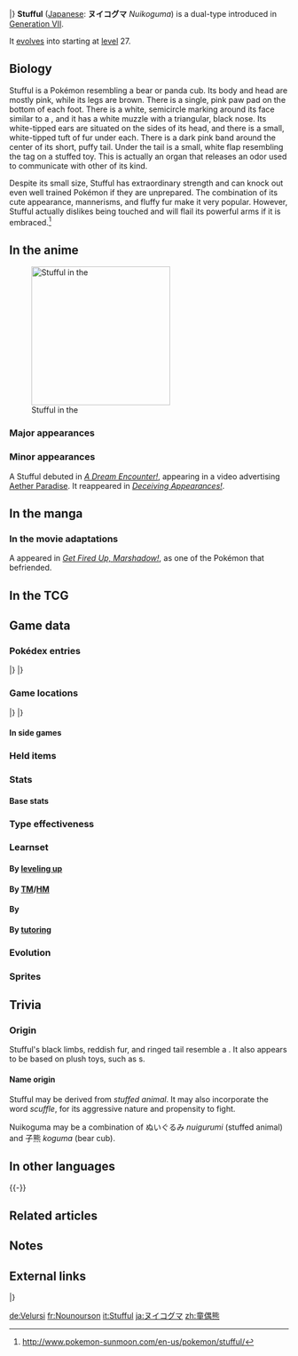 {{PokémonPrevNext/Head|type=Normal|type2=Fighting}}
{{PokémonPrevNext/Pokémon|type=Normal|prevnum=758|prev=Salazzle|nextnum=760|next=Bewear}}
|}
{{Pokémon Infobox
|name=Stufful
|jname=ヌイコグマ
|tmname=Nuikoguma
|ndex=759
|type1=Normal
|type2=Fighting
|category=Flailing
|height-ftin=1'08"
|height-m=0.5
|weight-lbs=15.0
|weight-kg=6.8
|adex=169
|abilityn=d
|ability1=Fluffy
|ability2=Klutz
|abilityd=Cute Charm
|egggroupn=1
|egggroup1=Field
|eggcycles=15
|evtotal=1
|evat=1
|expyield=68
|lv100exp=1,000,000
|gendercode=127
|color=Pink
|catchrate=140
|body=08
|pokefordex=stufful
|generation=7
|friendship=70
}}
'''Stufful''' ([[List of Japanese Pokémon names|Japanese]]: '''ヌイコグマ''' ''Nuikoguma'') is a dual-type {{2t|Normal|Fighting}} {{OBP|Pokémon|species}} introduced in [[Generation VII]].

It [[Evolution|evolves]] into {{p|Bewear}} starting at [[level]] 27.

==Biology==
Stufful is a Pokémon resembling a bear or panda cub. Its body and head are mostly pink, while its legs are brown. There is a single, pink paw pad on the bottom of each foot. There is a white, semicircle marking around its face similar to a {{wp|headband}}, and it has a white muzzle with a triangular, black nose. Its white-tipped ears are situated on the sides of its head, and there is a small, white-tipped tuft of fur under each. There is a dark pink band around the center of its short, puffy tail. Under the tail is a small, white flap resembling the tag on a stuffed toy. This is actually an organ that releases an odor used to communicate with other of its kind.

Despite its small size, Stufful has extraordinary strength and can knock out even well trained Pokémon if they are unprepared. The combination of its cute appearance, mannerisms, and fluffy fur make it very popular. However, Stufful actually dislikes being touched and will flail its powerful arms if it is embraced.<ref>http://www.pokemon-sunmoon.com/en-us/pokemon/stufful/</ref>

==In the anime==
[[File:Aether Paradise Stufful Sandygast Palossand.png|thumb|250px|left|Stufful in the {{pkmn|anime}}]]
===Major appearances===
===Minor appearances===
A Stufful debuted in ''[[SM044|A Dream Encounter!]]'', appearing in a video advertising [[Aether Paradise]]. It reappeared in ''[[SM046|Deceiving Appearances!]]''.
{{clear}}

==In the manga==
===In the movie adaptations===
A {{DL|Ken (GFUM)|Stufful}} appeared in ''[[Get Fired Up, Marshadow!]]'', as one of the Pokémon that {{OBP|Ken|GFUM}} befriended.

==In the TCG==
{{main|Stufful (TCG)}}

==Game data==
===Pokédex entries===
{{Dex/Header|type=Normal|type2=Fighting}}
{{Dex/NA|gen=VII}}
{{Dex/Gen|gen=VII}}
{{Dex/Entry1|v=Sun|entry=Despite its adorable appearance, when it gets angry and flails about, its arms and legs could knock a pro wrestler sprawling.}}
{{Dex/Entry1|v=Moon|entry=A touch from anyone except a known friend sends it into a surging frenzy. It's an incredibly dangerous Pokémon.}}
{{Dex/Entry1|v=Ultra Sun|entry=It boasts power enough to split large trees in half. The organ on its rear releases an odor that it uses to communicate with others of its kind.}}
{{Dex/Entry1|v=Ultra Moon|entry=Stufful hates to be hugged or touched in any way. It will squirm, thrash, and resist with amazing power.}}
|}
|}
{{Dex/Footer}}

===Game locations===
{{Availability/Header|type=Normal|type2=Fighting}}
{{Availability/NA|gen=VII}}
{{Availability/Gen|gen=VII}}
{{Availability/Entry2|v=Sun|v2=Moon|area={{rt|8|Alola}}, [[Akala Outskirts]]}}
{{Availability/Entry2|v=Ultra Sun|v2=Ultra Moon|area={{rt|8|Alola}}, [[Akala Outskirts]]}}
|}
|}
{{Availability/Footer}}

====In side games====

===Held items===
===Stats===
====Base stats====
{{Stats
|type=Normal
|type2=Fighting
|HP=70
|Attack=75
|Defense=50
|SpAtk=45
|SpDef=50
|Speed=50}}

===Type effectiveness===
{{TypeEffectiveness
|type1=Normal
|type2=Fighting
|Normal=100
|Fighting=200
|Flying=200
|Poison=100
|Ground=100
|Rock=50
|Bug=50
|Ghost=0
|Steel=100
|Fire=100
|Water=100
|Grass=100
|Electric=100
|Psychic=200
|Ice=100
|Dragon=100
|Dark=50
|Fairy=200
|notes=yes
|normal=yes
|newghost=1
|fluffy=maybe
|newfire=2}}

===Learnset===
====By [[Level|leveling up]]====
{{learnlist/levelh/7|Stufful|Normal|Fighting|7}}
{{learnlist/level7|1|Tackle|Normal|Physical|40|100|35||'''}}
{{learnlist/level7|1|Leer|Normal|Status|—|100|30}}
{{learnlist/level7|5|Bide|Normal|Physical|—|—|10}}
{{learnlist/level7|10|Baby-Doll Eyes|Fairy|Status|—|100|30}}
{{learnlist/level7|14|Brutal Swing|Dark|Physical|60|100|20}}
{{learnlist/level7|19|Flail|Normal|Physical|—|100|15||'''}}
{{learnlist/level7|23|Payback|Dark|Physical|50|100|10}}
{{learnlist/level7|28|Take Down|Normal|Physical|90|85|20||'''}}
{{learnlist/level7|32|Hammer Arm|Fighting|Physical|100|90|10||'''}}
{{learnlist/level7|37|Thrash|Normal|Physical|120|100|10||'''}}
{{learnlist/level7|41|Pain Split|Normal|Status|—|—|20}}
{{learnlist/level7|46|Double-Edge|Normal|Physical|120|100|15||'''}}
{{learnlist/level7|50|Superpower|Fighting|Physical|120|100|5||'''}}
{{learnlist/levelf/7|Stufful|Normal|Fighting|7}}

====By [[TM]]/[[HM]]====
{{learnlist/tmh/7|Stufful|Normal|Fighting|7}}
{{learnlist/tm7|TM01|Work Up|Normal|Status|—|—|30}}
{{learnlist/tm7|TM05|Roar|Normal|Status|—|—|20}}
{{learnlist/tm7|TM06|Toxic|Poison|Status|—|90|10}}
{{learnlist/tm7|TM08|Bulk Up|Fighting|Status|—|—|20}}
{{learnlist/tm7|TM10|Hidden Power|Normal|Special|60|100|15}}
{{learnlist/tm7|TM12|Taunt|Dark|Status|—|100|20}}
{{learnlist/tm7|TM17|Protect|Normal|Status|—|—|10}}
{{learnlist/tm7|TM21|Frustration|Normal|Physical|—|100|20||'''}}
{{learnlist/tm7|TM26|Earthquake|Ground|Physical|100|100|10}}
{{learnlist/tm7|TM27|Return|Normal|Physical|—|100|20||'''}}
{{learnlist/tm7|TM31|Brick Break|Fighting|Physical|75|100|15||'''}}
{{learnlist/tm7|TM32|Double Team|Normal|Status|—|—|15}}
{{learnlist/tm7|TM39|Rock Tomb|Rock|Physical|60|95|15}}
{{learnlist/tm7|TM40|Aerial Ace|Flying|Physical|60|—|20}}
{{learnlist/tm7|TM42|Facade|Normal|Physical|70|100|20||'''}}
{{learnlist/tm7|TM44|Rest|Psychic|Status|—|—|10}}
{{learnlist/tm7|TM45|Attract|Normal|Status|—|100|15}}
{{learnlist/tm7|TM47|Low Sweep|Fighting|Physical|65|100|20||'''}}
{{learnlist/tm7|TM48|Round|Normal|Special|60|100|15||'''}}
{{learnlist/tm7|TM52|Focus Blast|Fighting|Special|120|70|5||'''}}
{{learnlist/tm7|TM56|Fling|Dark|Physical|—|100|10}}
{{learnlist/tm7|TM59|Brutal Swing|Dark|Physical|60|100|20}}
{{learnlist/tm7|TM66|Payback|Dark|Physical|50|100|10}}
{{learnlist/tm7|TM75|Swords Dance|Normal|Status|—|—|20}}
{{learnlist/tm7|TM78|Bulldoze|Ground|Physical|60|100|20}}
{{learnlist/tm7|TM80|Rock Slide|Rock|Physical|75|90|10}}
{{learnlist/tm7|TM87|Swagger|Normal|Status|—|85|15}}
{{learnlist/tm7|TM88|Sleep Talk|Normal|Status|—|—|10}}
{{learnlist/tm7|TM90|Substitute|Normal|Status|—|—|10}}
{{learnlist/tm7|TM100|Confide|Normal|Status|—|—|20}}
{{learnlist/tmf/7|Stufful|Normal|Fighting|7}}

====By {{pkmn|breeding}}====
{{learnlist/breedh/7|Stufful|Normal|Fighting|7}}
{{learnlist/breed7|{{MSP|206|Dunsparce}}{{MSP|220|Swinub}}{{MSP|221|Piloswine}}{{MSP|473|Mamoswine}}{{MSP|231|Phanpy}}{{MSP|288|Vigoroth}}<br>{{MSP|417|Pachirisu}}{{MSP|427|Buneary}}{{MSP|428|Lopunny}}{{MSP|613|Cubchoo}}{{MSP|614|Beartic}}|Endure|Normal|Status|—|—|10}}
{{learnlist/breed7|{{MSP|619|Mienfoo}}{{MSP|620|Mienshao}}|Force Palm|Fighting|Physical|60|100|10||'''}}
{{learnlist/breed7|{{MSP|215|Sneasel}}{{MSP|225|Delibird}}{{MSP|427|Buneary}}{{MSP|559|Scraggy}}{{MSP|613|Cubchoo}}|Ice Punch|Ice|Physical|75|100|15|*|}}
{{learnlist/breed7|{{MSP|749|Mudbray}}{{MSP|750|Mudsdale}}|Mega Kick|Normal|Physical|120|75|5||'''}}
{{learnlist/breed7|{{MSP|056|Mankey}}{{MSP|057|Primeape}}|Stomping Tantrum|Ground|Physical|75|100|10}}
{{learnlist/breed7|{{MSP|181|Ampharos}}|Thunder Punch|Electric|Physical|75|100|15}}
{{learnlist/breed7|{{MSP|620|Mienshao}}|Wide Guard|Rock|Status|—|—|10}}
{{learnlist/breedf/7|Stufful|Normal|Fighting|7}}

====By [[Move Tutor|tutoring]]====
{{learnlist/tutorh/7|Stufful|Normal|Fighting|7}}
{{learnlist/tutor7|Bind|Normal|Physical|15|85|20||'''|no|yes}}
{{learnlist/tutor7|Dual Chop|Dragon|Physical|40|90|15|||no|yes}}
{{learnlist/tutor7|Focus Punch|Fighting|Physical|150|100|20||'''|no|yes}}
{{learnlist/tutor7|Ice Punch|Ice|Physical|75|100|15|||no|yes}}
{{learnlist/tutor7|Iron Head|Steel|Physical|80|100|15|||no|yes}}
{{learnlist/tutor7|Pain Split|Normal|Status|—|—|20|||no|yes}}
{{learnlist/tutor7|Role Play|Psychic|Status|—|—|10|||no|yes}}
{{learnlist/tutor7|Snore|Normal|Special|50|100|15||'''|no|yes}}
{{learnlist/tutor7|Stomping Tantrum|Ground|Physical|75|100|10|||no|yes}}
{{learnlist/tutor7|Superpower|Fighting|Physical|120|100|5||'''|no|yes}}
{{learnlist/tutor7|Thunder Punch|Electric|Physical|75|100|15|||no|yes}}
{{learnlist/tutor7|Zen Headbutt|Psychic|Physical|80|90|15|||no|yes}}
{{learnlist/tutorf/7|Stufful|Normal|Fighting|7}}
<!--
===Side game data===-->

===Evolution===
{{Evobox-2
|type1=Normal
|type2=Fighting
|pictype=art
|no1=759
|name1=Stufful
|type1-1=Normal
|type2-1=Fighting
|evo1={{bag|Rare Candy}}<br>{{color2|000|Level|Level 27}}
|no2=760
|name2=Bewear
|type1-2=Normal
|type2-2=Fighting}}

===Sprites===
{{Spritebox/Header|type=Normal|type2=Fighting}}
{{Spritebox/NA|gen=VII}}
{{Spritebox/7|ndex=759}}
{{Spritebox/Footer|759|Stufful}}

==Trivia==

===Origin===
Stufful's black limbs, reddish fur, and ringed tail resemble a {{wp|red panda}}. It also appears to be based on plush toys, such as {{wp|teddy bear}}s.

====Name origin====
Stufful may be derived from ''stuffed animal''.  It may also incorporate the word ''scuffle'', for its aggressive nature and propensity to fight.

Nuikoguma may be a combination of ぬいぐるみ ''nuigurumi'' (stuffed animal) and 子熊 ''koguma'' (bear cub).

==In other languages==
{{Other languages|type=Normal|type2=Fighting
|ja=ヌイコグマ ''Nuikoguma''|jameaning=From {{tt|ぬいぐるみ ''nuigurumi''|stuffed animal}} and {{tt|子熊 ''koguma''|bear cub}}
|fr=Nounourson|frmeaning=From {{tt|''nounours''|teddy bear}} and {{tt|''ourson''|bear cub}}
|es=Stufful|esmeaning=Same as English name
|de=Velursi|demeaning=From {{tt|''Velours''|velour}}, {{tt|''ursus''|Latin for bear}}, and {{tt|''-i''|diminutive suffix}}
|it=Stufful|itmeaning=Same as English name
|ko=포곰곰 ''Pogomgom''|komeaning=From {{tt|포 (布) ''po''|cloth}}, {{tt|포근 ''pogeun''|snug}}, and {{tt|곰 ''gom''|bear}}
|zh_cmn=童偶熊 ''Tóng'ǒuxióng''|zh_cmnmeaning=From {{tt|童 ''tóng''|child}}, {{tt|玩偶 ''wán'ǒu''|stuffed animal}}, and {{tt|熊 ''xióng''|bear}}
|zh_yue=童偶熊 ''Tùhngngáuhhùhng''|zh_yuemeaning=From {{tt|童 ''tùhng''|child}}, {{tt|玩偶 ''wuhnngáu''|stuffed animal}}, and {{tt|熊 ''hùhng''|bear}}
|ru=Стаффул ''Stafful''|rumeaning=Transcription of English name}}
{{-}}

==Related articles==

==Notes==
<references/>

==External links==
{{PokémonPrevNext/Head|type=Normal|type2=Fighting}}
{{PokémonPrevNext/Pokémon|type=Normal|prevnum=758|prev=Salazzle|nextnum=760|next=Bewear}}
|}
{{Project Pokédex notice}}

[[de:Velursi]]
[[fr:Nounourson]]
[[it:Stufful]]
[[ja:ヌイコグマ]]
[[zh:童偶熊]]